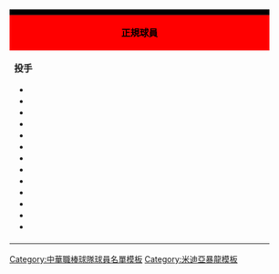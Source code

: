 {| class="toccolours" style="font-size: 95%;"
|-
! colspan="10" style="background-color: #000000; color: red; text-align: center;"| {{Tnavbar-header|'''米迪亞暴龍最後成員'''|Dmedia T-REX Roster|plain=1}}
|-
| colspan="6" style="background-color: red; color:#000000 ; text-align: center;" width="440"| '''正規球員'''
| colspan="2" style="background-color: red; color: #000000; text-align: center;" width="200"| '''教練'''
| colspan="2" style="background-color: red; color: #000000; text-align: center;" width="170"| '''其他'''
|-
| valign="top" | 
'''投手'''
* {{player|14|TWN|[[潘忠孝]]}}
* {{player|17|TWN|[[李明進]]}}
* {{player|18|TWN|[[許竹見]]}}
* {{player|26|TWN|[[江柏青]]}}
* {{player|33|USA|[[:en:John Webb (baseball)|韋伯]]}}
* {{player|34|DOM|[[:en:Héctor Almonte|海克特]]}}
* {{player|38|TWN|[[林敬民]]}}
* {{player|41|TWN|[[賴俊男]]}}
* {{player|42|TWN|[[陳家鴻]]}}
* {{player|43|TWN|[[張賢智]]}}
* {{player|48|TWN|[[鄭余亮]]}}
* {{player|53|TWN|[[陳揚凱]]}}
* {{player|91|TWN|[[顏志中]]}}
| width="px" | 
| valign="top" | 

'''捕手'''
* {{player|&nbsp;2|TWN|[[陳宗宏]]}}
* {{player|27|TWN|[[黃浩然 (棒球)|黃浩然]]}}
* {{player|31|TWN|[[李冠緯]]}}


'''內野手'''
* {{player|&nbsp;1|TWN|[[胡仁偉]]}}
* {{player|&nbsp;5|TWN|[[黃仕豪]]}}
* {{player|12|TWN|[[郭銘仁]]}}
* {{player|13|TWN|[[鄧蒔陽]]}}
* {{player|19|USA|[[:en:Jose Leon|力歐]]}}
* {{player|45|TWN|[[高瑋]]}}
* {{player|55|TWN|[[謝佳賢]]}}
| width="px" | 
| valign="top" | 

'''外野手'''
* {{player|&nbsp;6|TWN|[[吳家輝(棒球選手)|吳家輝]]}}
* {{player|&nbsp;7|TWN|[[陳致鵬]]}}
* {{player|&nbsp;9|TWN|[[呂祐華]]}}
* {{player|15|TWN|[[周思齊]]}}
* {{player|22|TWN|[[林鴻遠]]}}
* {{player|28|TWN|[[王傳家]]}}
| width="px" | 
| valign="top" |

'''總教練'''
* {{player|77|TWN|[[蔡榮宗]]}}
'''教練'''
* {{player|44|TWN|[[黃高俊]]}} <small>(體能教練)</small>
* {{player|49|TWN|[[鄭景益]]}} <small>(二軍總教練)</small>
* {{player|57|TWN|[[吳承翰]]}} <small>(守備教練)</small>
* {{player|59|TWN|[[李安熙]]}} <small>(首席教練)</small>
* {{player|90|TWN|[[丘昌榮]]}} <small>(打擊教練)</small>
| width="px" | 
| valign="top" | 

'''練習生'''
* {{player|20|TWN|[[陳俊諺]]}}
'''代訓球員'''
* {{player|&nbsp;8|TWN|[[詹智堯]]}}
* {{player|46|TWN|[[邱俊霖]]}}
* {{player|47|TWN|[[施宏明]]}}
* {{player|76|TWN|[[楊賢政]]}}
* {{player|79|TWN|[[王泯皓]]}}
* {{player|82|TWN|[[楊冠毅]]}}

|}<noinclude>
[[Category:中華職棒球隊球員名單模板]]
[[Category:米迪亞暴龍模板]]
</noinclude>